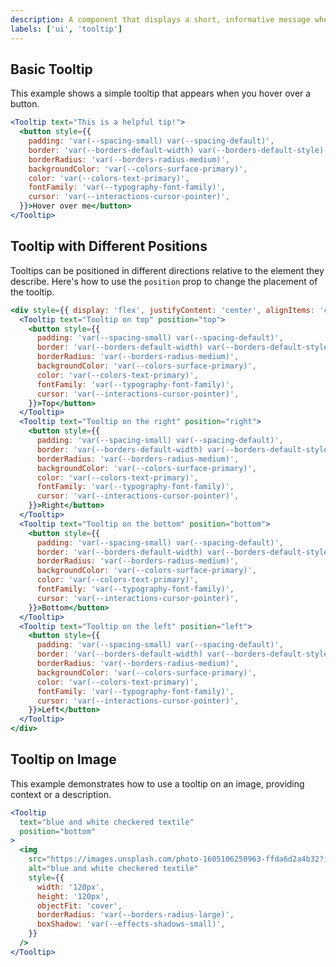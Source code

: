 ```yaml
---
description: A component that displays a short, informative message when a user hovers over an element.
labels: ['ui', 'tooltip']
---
```


## Basic Tooltip

This example shows a simple tooltip that appears when you hover over a button.

```jsx
<Tooltip text="This is a helpful tip!">
  <button style={{
    padding: 'var(--spacing-small) var(--spacing-default)',
    border: 'var(--borders-default-width) var(--borders-default-style) var(--borders-default-color)',
    borderRadius: 'var(--borders-radius-medium)',
    backgroundColor: 'var(--colors-surface-primary)',
    color: 'var(--colors-text-primary)',
    fontFamily: 'var(--typography-font-family)',
    cursor: 'var(--interactions-cursor-pointer)',
  }}>Hover over me</button>
</Tooltip>
```
## Tooltip with Different Positions
Tooltips can be positioned in different directions relative to the element they describe. Here's how to use the `position` prop to change the placement of the tooltip.
```jsx
<div style={{ display: 'flex', justifyContent: 'center', alignItems: 'center', gap: '50px' }}>
  <Tooltip text="Tooltip on top" position="top">
    <button style={{
      padding: 'var(--spacing-small) var(--spacing-default)',
      border: 'var(--borders-default-width) var(--borders-default-style) var(--borders-default-color)',
      borderRadius: 'var(--borders-radius-medium)',
      backgroundColor: 'var(--colors-surface-primary)',
      color: 'var(--colors-text-primary)',
      fontFamily: 'var(--typography-font-family)',
      cursor: 'var(--interactions-cursor-pointer)',
    }}>Top</button>
  </Tooltip>
  <Tooltip text="Tooltip on the right" position="right">
    <button style={{
      padding: 'var(--spacing-small) var(--spacing-default)',
      border: 'var(--borders-default-width) var(--borders-default-style) var(--borders-default-color)',
      borderRadius: 'var(--borders-radius-medium)',
      backgroundColor: 'var(--colors-surface-primary)',
      color: 'var(--colors-text-primary)',
      fontFamily: 'var(--typography-font-family)',
      cursor: 'var(--interactions-cursor-pointer)',
    }}>Right</button>
  </Tooltip>
  <Tooltip text="Tooltip on the bottom" position="bottom">
    <button style={{
      padding: 'var(--spacing-small) var(--spacing-default)',
      border: 'var(--borders-default-width) var(--borders-default-style) var(--borders-default-color)',
      borderRadius: 'var(--borders-radius-medium)',
      backgroundColor: 'var(--colors-surface-primary)',
      color: 'var(--colors-text-primary)',
      fontFamily: 'var(--typography-font-family)',
      cursor: 'var(--interactions-cursor-pointer)',
    }}>Bottom</button>
  </Tooltip>
  <Tooltip text="Tooltip on the left" position="left">
    <button style={{
      padding: 'var(--spacing-small) var(--spacing-default)',
      border: 'var(--borders-default-width) var(--borders-default-style) var(--borders-default-color)',
      borderRadius: 'var(--borders-radius-medium)',
      backgroundColor: 'var(--colors-surface-primary)',
      color: 'var(--colors-text-primary)',
      fontFamily: 'var(--typography-font-family)',
      cursor: 'var(--interactions-cursor-pointer)',
    }}>Left</button>
  </Tooltip>
</div>
```
## Tooltip on Image
This example demonstrates how to use a tooltip on an image, providing context or a description.
```jsx
<Tooltip
  text="blue and white checkered textile"
  position="bottom"
>
  <img
    src="https://images.unsplash.com/photo-1605106250963-ffda6d2a4b32?ixid=M3w3MDc2NDF8MHwxfHNlYXJjaHwxfHxhYnN0cmFjdCUyMGludGVyZmFjZSUyMGVsZW1lbnRzfGVufDF8Mnx8Ymx1ZXwxNzU3ODQ3NDkwfDA&ixlib=rb-4.1.0"
    alt="blue and white checkered textile"
    style={{
      width: '120px',
      height: '120px',
      objectFit: 'cover',
      borderRadius: 'var(--borders-radius-large)',
      boxShadow: 'var(--effects-shadows-small)',
    }}
  />
</Tooltip>